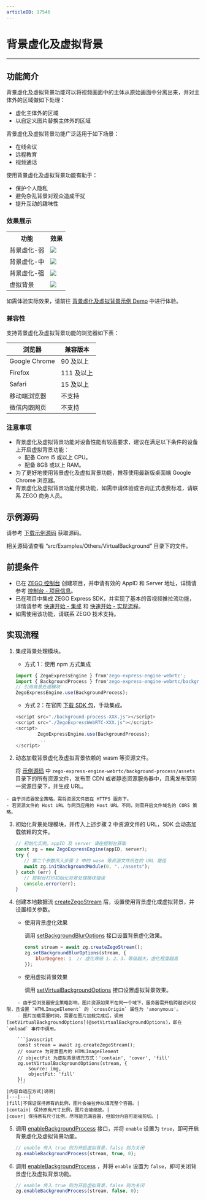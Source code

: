 ```yaml
---
articleID: 17546
---
```

# 背景虚化及虚拟背景

- - -

## 功能简介

背景虚化及虚拟背景功能可以将视频画面中的主体从原始画面中分离出来，并对主体外的区域做如下处理：
- 虚化主体外的区域
- 以自定义图片替换主体外的区域

背景虚化及虚拟背景功能广泛适用于如下场景：
- 在线会议
- 远程教育
- 视频通话

使用背景虚化及虚拟背景功能有助于：
- 保护个人隐私
- 避免杂乱背景对观众造成干扰
- 提升互动的趣味性

### 效果展示

<table>
  
<tbody><tr>
<th>功能</th>
<th>效果</th>
</tr>
<tr>
<td>背景虚化-弱</td>
<td><Frame width="512" height="auto" caption=""><img src="https://media-resource.spreading.io/docuo/workspace740/af061ebc6eaf0f12ae9e7f72235bd04e/b669d10113.png" /></Frame></td>
</tr>
<tr>
<td>背景虚化-中</td>
<td><Frame width="512" height="auto" caption=""><img src="https://media-resource.spreading.io/docuo/workspace740/af061ebc6eaf0f12ae9e7f72235bd04e/6364d2bc42.png" /></Frame></td>
</tr>
<tr>
<td>背景虚化-强</td>
<td><Frame width="512" height="auto" caption=""><img src="https://media-resource.spreading.io/docuo/workspace740/af061ebc6eaf0f12ae9e7f72235bd04e/c624f44d28.png" /></Frame></td>
</tr>
<tr>
<td>虚拟背景</td>
<td><Frame width="512" height="auto" caption=""><img src="https://media-resource.spreading.io/docuo/workspace740/af061ebc6eaf0f12ae9e7f72235bd04e/de1e9cf26f.png" /></Frame></td>
</tr>
</tbody></table>


如需体验实际效果，请前往 [背景虚化及虚拟背景示例 Demo](https://zegoim.github.io/express-demo-web/src/Examples/DebugAndConfig/InitSettings/index.html?lang=zh) 中进行体验。


### 兼容性

支持背景虚化及虚拟背景功能的浏览器如下表：

| 浏览器 | 兼容版本 |
|  ----  | ----  |
|Google Chrome	| 90 及以上|
|Firefox | 111 及以上|
|Safari | 15 及以上 |
|移动端浏览器| 不支持 |
|微信内嵌网页| 不支持 |

### 注意事项

- 背景虚化及虚拟背景功能对设备性能有较高要求，建议在满足以下条件的设备上开启虚拟背景功能：
    - 配备 Core i5 或以上 CPU。
    - 配备 8GB 或以上 RAM。
- 为了更好地使用背景虚化及虚拟背景功能，推荐使用最新版桌面端 Google Chrome 浏览器。
- 背景虚化及虚拟背景功能付费功能，如需申请体验或咨询正式收费标准，请联系 ZEGO 商务人员。

## 示例源码

请参考 [下载示例源码](!DownloadDemo/DownloadDemo) 获取源码。

相关源码请查看 “src/Examples/Others/VirtualBackground” 目录下的文件。

## 前提条件

- 已在 [ZEGO 控制台](https://console.zego.im) 创建项目，并申请有效的 AppID 和 Server 地址，详情请参考 [控制台 - 项目信息](/console/guide-doc2)。
- 已在项目中集成 ZEGO Express SDK，并实现了基本的音视频推拉流功能，详情请参考 [快速开始 - 集成](!ExpressVideoSDK-Integration/SDK_Integration) 和 [快速开始 - 实现流程](!ExpressVideoSDK-Integration/Solution_Implementation)。
- 如需使用该功能，请联系 ZEGO 技术支持。


## 实现流程

1. 集成背景处理模块。

    - 方式 1：使用 npm 方式集成

    ```javascript
    import { ZegoExpressEngine } from'zego-express-engine-webrtc';
    import { BackgroundProcess } from'zego-express-engine-webrtc/background-process';
    // 引用背景处理模块
    ZegoExpressEngine.use(BackgroundProcess);
    ```

    - 方式 2：在官网 [下载 SDK 包](!DownloadSDK/DownloadSDK)，手动集成。
    ```javascript
    <script src="./background-process-XXX.js"></script>
    <script src="./ZegoExpressWebRTC-XXX.js"></script>
    <script>
            ZegoExpressEngine.use(BackgroundProcess);
            ...
    </script>
    ```

2. 动态加载背景虚化及虚拟背景依赖的 wasm 等资源文件。

    将 [示例源码](!DownloadDemo/DownloadDemo) 中 `zego-express-engine-webrtc/background-process/assets` 目录下的所有资源文件，发布至 CDN 或者静态资源服务器中，且需发布至同一资源目录下，并生成 URL。

<Warning title="注意">

    
    - 由于浏览器安全策略，需将资源文件放在 HTTPS 服务下。
    - 若资源文件的 Host URL 与网页应用的 Host URL 不同，则需开启文件域名的 CORS 策略。
    
</Warning>



3. 初始化背景处理模块，并传入上述步骤 2 中资源文件的 URL，SDK 会动态加载依赖的文件。

    ```javascript
    // 初始化实例，appID 及 server 请在控制台获取
    const zg = new ZegoExpressEngine(appID, server);
    try {
       // 第二个参数传入步骤 2 中的 wasm 等资源文件所在的 URL 路径
       await zg.initBackgroundModule(0, "../assets");
    } catch (err) {
       // 控制台打印初始化背景处理模块错误
       console.error(err);
    }
    ```

4. 创建本地数据流 [createZegoStream](@createZegoStream) 后，设置使用背景虚化或虚拟背景，并设置相关参数。

    - 使用背景虚化效果
    
        调用 [setBackgroundBlurOptions](@setBackgroundBlurOptions) 接口设置背景虚化效果。
        ```javascript
        const stream = await zg.createZegoStream();
        zg.setBackgroundBlurOptions(stream, {
            blurDegree: 1  // 虚化等级 1、2、3，等级越大，虚化程度越高
        });
        ```

    - 使用虚拟背景效果
    
        调用 [setVirtualBackgroundOptions](@setVirtualBackgroundOptions) 接口设置虚拟背景效果。

<Warning title="注意">


        - 由于受浏览器安全策略影响，图片资源如果不在同一个域下，服务器需开启跨越访问权限，且设置 `HTMLImageElement` 的 `crossOrigin` 属性为 'anonymous'。
        - 图片加载需要时间，需要在图片加载完成后，调用 [setVirtualBackgroundOptions](@setVirtualBackgroundOptions)，即在 `onload` 事件中调用。
        
</Warning>



        ```javascript
        const stream = await zg.createZegoStream();
        // source 为背景图片的 HTMLImageElement
        // objectFit 为虚拟背景填充方式：'contain', 'cover', 'fill'
        zg.setVirtualBackgroundOptions(stream, {
            source: img,
            objectFit: 'fill'
        });
        ```
    |内容自适应方式|说明|
    |---|---|
    |fill|不保证保持原有的比例，图片会被拉伸以填充整个容器。|
    |contain| 保持原有尺寸比例，图片会被缩放。|
    |cover| 保持原有尺寸比例，尽可能充满容器，但部分内容可能被剪切。|



5. 调用 [enableBackgroundProcess](@enableBackgroundProcess) 接口，并将 `enable` 设置为 `true`，即可开启背景虚化及虚拟背景功能。
    
    ```javascript
    // enable 传入 true 则为开启虚拟背景，false 则为关闭
    zg.enableBackgroundProcess(stream, true, 0);
    ```

6. 调用 [enableBackgroundProcess](@enableBackgroundProcess) ，并将 `enable` 设置为 `false`，即可关闭背景虚化及虚拟背景功能。

    ```javascript
    // enable 传入 true 则为开启虚拟背景，false 则为关闭
    zg.enableBackgroundProcess(stream, false, 0);
    ```
